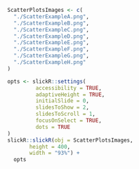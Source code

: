 
```r
ScatterPlotsImages <- c(
  "./ScatterExampleA.png",
  "./ScatterExampleB.png",
  "./ScatterExampleC.png",
  "./ScatterExampleD.png",
  "./ScatterExampleE.png",
  "./ScatterExampleF.png",
  "./ScatterExampleG.png",
  "./ScatterExampleH.png"
)

opts <- slickR::settings(
         accessibility = TRUE,
         adaptiveHeight = TRUE,
         initialSlide = 0,
         slidesToShow = 2,
         slidesToScroll = 1,
         focusOnSelect = TRUE,
         dots = TRUE
)
slickR::slickR(obj = ScatterPlotsImages,
       height = 400,
       width = "93%") +
  opts
```
